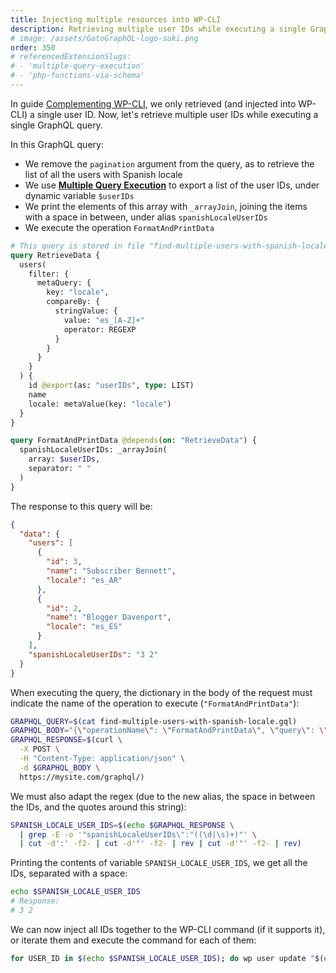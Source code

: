 ```yaml
---
title: Injecting multiple resources into WP-CLI
description: Retrieving multiple user IDs while executing a single GraphQL query, and injecting these into WP-CLI.
# image: /assets/GatoGraphQL-logo-suki.png
order: 350
# referencedExtensionSlugs:
# - 'multiple-query-execution'
# - 'php-functions-via-schema'
---
```


In guide [Complementing WP-CLI](/guides/code/complementing-wp-cli/), we only retrieved (and injected into WP-CLI) a single user ID. Now, let's retrieve multiple user IDs while executing a single GraphQL query.

In this GraphQL query:

- We remove the `pagination` argument from the query, as to retrieve the list of all the users with Spanish locale
- We use [**Multiple Query Execution**](/extensions/multiple-query-execution/) to export a list of the user IDs, under dynamic variable `$userIDs`
- We print the elements of this array with `_arrayJoin`, joining the items with a space in between, under alias `spanishLocaleUserIDs`
- We execute the operation `FormatAndPrintData`

```graphql
# This query is stored in file "find-multiple-users-with-spanish-locale.gql"
query RetrieveData {
  users(
    filter: {
      metaQuery: {
        key: "locale",
        compareBy: {
          stringValue: {
            value: "es_[A-Z]+"
            operator: REGEXP
          }
        }
      }
    }
  ) {
    id @export(as: "userIDs", type: LIST)
    name
    locale: metaValue(key: "locale")
  }
}

query FormatAndPrintData @depends(on: "RetrieveData") {
  spanishLocaleUserIDs: _arrayJoin(
    array: $userIDs,
    separator: " "
  )
}
```

The response to this query will be:

```json
{
  "data": {
    "users": [
      {
        "id": 3,
        "name": "Subscriber Bennett",
        "locale": "es_AR"
      },
      {
        "id": 2,
        "name": "Blogger Davenport",
        "locale": "es_ES"
      }
    ],
    "spanishLocaleUserIDs": "3 2"
  }
}
```

When executing the query, the dictionary in the body of the request must indicate the name of the operation to execute (`"FormatAndPrintData"`):

```bash
GRAPHQL_QUERY=$(cat find-multiple-users-with-spanish-locale.gql)
GRAPHQL_BODY="{\"operationName\": \"FormatAndPrintData\", \"query\": \"$(echo $GRAPHQL_QUERY | tr '\n' ' ' | sed 's/"/\\"/g')\"}"
GRAPHQL_RESPONSE=$(curl \
  -X POST \
  -H "Content-Type: application/json" \
  -d $GRAPHQL_BODY \
  https://mysite.com/graphql/)
```

We must also adapt the regex (due to the new alias, the space in between the IDs, and the quotes around this string):

```bash
SPANISH_LOCALE_USER_IDS=$(echo $GRAPHQL_RESPONSE \
  | grep -E -o '"spanishLocaleUserIDs\":"((\d|\s)+)"' \
  | cut -d':' -f2- | cut -d'"' -f2- | rev | cut -d'"' -f2- | rev)
```

Printing the contents of variable `SPANISH_LOCALE_USER_IDS`, we get all the IDs, separated with a space:

```bash
echo $SPANISH_LOCALE_USER_IDS
# Response:
# 3 2
```

We can now inject all IDs together to the WP-CLI command (if it supports it), or iterate them and execute the command for each of them:

```bash
for USER_ID in $(echo $SPANISH_LOCALE_USER_IDS); do wp user update "$(echo $USER_ID)" --locale=fr_FR; done
```
